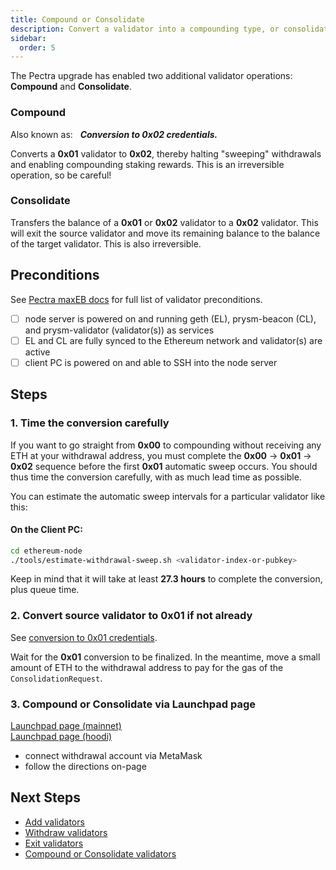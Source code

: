 ```yaml
---
title: Compound or Consolidate
description: Convert a validator into a compounding type, or consolidate into another.
sidebar:
  order: 5
---
```


<ResetButton />

The Pectra upgrade has enabled two additional validator operations: **Compound** and **Consolidate**.

### Compound
Also known as: &nbsp; ***Conversion to 0x02 credentials.***

Converts a **0x01** validator to **0x02**, thereby halting "sweeping" withdrawals and enabling compounding staking rewards.  This is an irreversible operation, so be careful!

### Consolidate
Transfers the balance of a **0x01** or **0x02** validator to a **0x02** validator.  This will exit the source validator and move its remaining balance to the balance of the target validator.  This is also irreversible.

## Preconditions
See [Pectra maxEB docs](https://ethereum.org/en/roadmap/pectra/maxeb) for full list of validator preconditions.
<Checklist name="preconditions">
- [ ] node server is powered on and running geth (EL), prysm-beacon (CL), and prysm-validator (validator(s)) as services
- [ ] EL and CL are fully synced to the Ethereum network and validator(s) are active
- [ ] client PC is powered on and able to SSH into the node server
</Checklist>

## Steps

### 1. Time the conversion carefully
If you want to go straight from **0x00** to compounding without receiving any ETH at your withdrawal address, you must complete the **0x00** → **0x01** → **0x02** sequence before the first **0x01** automatic sweep occurs.  You should thus time the conversion carefully, with as much lead time as possible.

You can estimate the automatic sweep intervals for a particular validator like this:

#### On the Client PC:

```bash
cd ethereum-node
./tools/estimate-withdrawal-sweep.sh <validator-index-or-pubkey>
```

Keep in mind that it will take at least **27.3 hours** to complete the conversion, plus queue time.

### 2. Convert source validator to **0x01** if not already

See [conversion to 0x01 credentials](../partial-withdrawal/).

Wait for the **0x01** conversion to be finalized.  In the meantime, move a small amount of ETH to the withdrawal address to pay for the gas of the `ConsolidationRequest`.

### 3.  Compound or Consolidate via Launchpad page
[Launchpad page (mainnet)](https://launchpad.ethereum.org/en/validator-actions)<br/>
[Launchpad page (hoodi)](https://hoodi.launchpad.ethereum.org/en/validator-actions)
- connect withdrawal account via MetaMask
- follow the directions on-page

## Next Steps
- [Add validators](../add-validators/)
- [Withdraw validators](../partial-withdrawal/)
- [Exit validators](../voluntary-exit/)
- [Compound or Consolidate validators](../compound_or_consolidate/)
